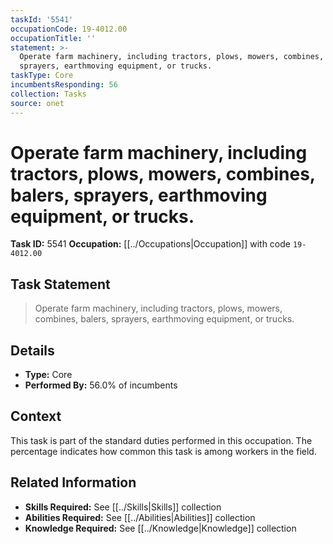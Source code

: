 ```yaml
---
taskId: '5541'
occupationCode: 19-4012.00
occupationTitle: ''
statement: >-
  Operate farm machinery, including tractors, plows, mowers, combines, balers,
  sprayers, earthmoving equipment, or trucks.
taskType: Core
incumbentsResponding: 56
collection: Tasks
source: onet
---
```

# Operate farm machinery, including tractors, plows, mowers, combines, balers, sprayers, earthmoving equipment, or trucks.

**Task ID:** 5541
**Occupation:** [[../Occupations|Occupation]] with code `19-4012.00`

## Task Statement

> Operate farm machinery, including tractors, plows, mowers, combines, balers, sprayers, earthmoving equipment, or trucks.

## Details

- **Type:** Core
- **Performed By:** 56.0% of incumbents

## Context

This task is part of the standard duties performed in this occupation. The percentage indicates how common this task is among workers in the field.

## Related Information

- **Skills Required:** See [[../Skills|Skills]] collection
- **Abilities Required:** See [[../Abilities|Abilities]] collection
- **Knowledge Required:** See [[../Knowledge|Knowledge]] collection
